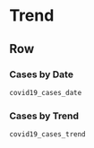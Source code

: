 Trend
===================================== 

Row 
-------------------------------------
   
### Cases by Date

```r
covid19_cases_date
```

### Cases by Trend 

```r
covid19_cases_trend
```
